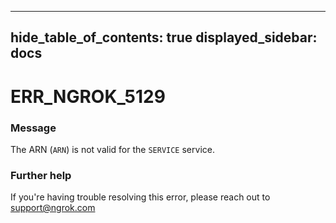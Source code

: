 

---
hide_table_of_contents: true
displayed_sidebar: docs
---


# ERR_NGROK_5129

### Message
The ARN (`ARN`) is not valid for the `SERVICE` service.

<ErrorDetails />



### Further help
If you're having trouble resolving this error, please reach out to [support@ngrok.com](mailto:support@ngrok.com?subject=Help%20with%20ERR_NGROK_5129)

